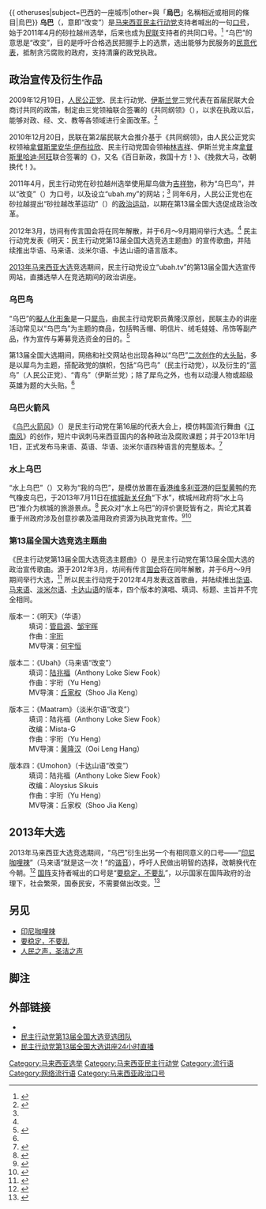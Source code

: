 {{ otheruses|subject=巴西的一座城市|other=與「'''烏巴'''」名稱相近或相同的條目|烏巴}}
'''乌巴'''（{{lang-ms|Ubah}}，意即“改变”）是[[马来西亚|马来西亚]][[民主行动党_(马来西亚)|民主行动党]]支持者喊出的一句[[口号|口号]]，始于2011年4月的砂拉越州选举，后来也成为[[人民联盟_(马来西亚)|民联]]支持者的共同口号。<ref name=merdeka>{{cite news|author=翁慧琪|title=2011年十大“最夯”事物 黄、钻戒、牛、乌巴入选|url=http://www.merdekareview.com/news_v2.php?n=22064|accessdate=2013-05-01|newspaper=[[独立新闻在线|独立新闻在线]]|date=2011-12-30|archive-date=2012-02-15|archive-url=https://web.archive.org/web/20120215062628/http://www.merdekareview.com/news_v2.php?n=22064|dead-url=yes}}</ref> “乌巴”的意思是“改变”，目的是呼吁合格选民把握手上的选票，选出能够为民服务的[[民意代表|民意代表]]，抵制贪污腐败的政府，支持清廉的政党执政。

==政治宣传及衍生作品==
2009年12月19日，[[人民公正党|人民公正党]]、民主行动党、[[马来西亚伊斯兰党|伊斯兰党]]三党代表在首届民联大会商讨共同的政策，制定由三党领袖联合签署的《共同纲领》（{{lang|ms|Dasar Bersama}}），以求在执政以后，能够对政、经、文、教等各领域进行全面改革。<ref>{{cite news|title=民聯首次代表大會‧安華：民聯要戰勝巫統‧須擺脫狹隘種族路線|url=http://news.sinchew.com.my/node/142927|accessdate=2013-05-01|newspaper=[[星洲日报|星洲日报]]|date=2009-12-19|archive-url=https://web.archive.org/web/20160120001444/http://news.sinchew.com.my/node/142927|archive-date=2016-01-20|dead-url=yes}}</ref> 

2010年12月20日，民联在第2届民联大会推介基于《共同纲领》，由人民公正党实权领袖[[拿督斯里|拿督斯里]][[安华|安华·伊布拉欣]]、民主行动党国会领袖[[林吉祥|林吉祥]]、伊斯兰党主席[[拿督斯里|拿督斯里]][[哈迪阿旺|哈迪·阿旺]]联合签署的《{{tsl|en|Buku Jingga|橙皮书 (民联)|橙皮书}}》，又名《百日新政，救国十方！》、《挽救大马，改朝换代！》。

2011年4月，民主行动党在砂拉越州选举使用犀鸟做为[[吉祥物|吉祥物]]，称为“乌巴鸟”，并以“改变”（{{lang|ms|Ubah}}）为口号，以及设立“ubah.my”的网站；<ref name=merdeka /> 同年6月，人民公正党也在砂拉越提出“砂拉越改革运动”（{{lang|en|Sarawak for Change}}）的[[政治运动|政治运动]]，以期在第13届全国大选促成政治改革。

2012年3月，坊间有传言国会将在同年解散，并于6月～9月期间举行大选。<ref name=lagu /> 民主行动党发表《明天：民主行动党第13届全国大选竞选主题曲》的宣传歌曲，并陆续推出华语、马来语、淡米尔语、卡达山语的语言版本。

[[2013年马来西亚大选|2013年马来西亚大选]]竞选期间，民主行动党设立“ubah.tv”的第13届全国大选宣传网站，直播选举人在竞选期间的政治讲座。

===乌巴鸟===
“乌巴”的[[擬人化|擬人化]][[形象|形象]]是一只[[犀鸟|犀鸟]]，由民主行动党职员黄隆汉原创，民联主办的讲座活动常见以“乌巴鸟”为主题的商品，包括鸭舌帽、明信片、绒毛娃娃、吊饰等副产品，作为宣传与筹募竞选资金的目的。<ref name=guanghua>{{cite news|title=宣传品斗创意创奇迹　“乌巴”飛越全馬|url=http://www.kwongwah.com.my/news/2013/04/24/108.html|accessdate=2013-05-01|newspaper=[[光华日报|光华日报]]|date=2013-04-24|deadurl=yes|archiveurl=https://web.archive.org/web/20130427111601/http://www.kwongwah.com.my/news/2013/04/24/108.html|archivedate=2013-04-27}}</ref> 

第13届全国大选期间，网络和社交网站也出现各种以“乌巴”[[二次创作|二次创作]]的[[大头贴|大头贴]]，多是以犀鸟为主题，搭配政党的旗帜，包括“乌巴鸟”（民主行动党），以及衍生的“蓝鸟”（人民公正党）、“青鸟”（伊斯兰党）；除了犀鸟之外，也有以动漫人物或超级英雄为题的大头贴。<ref name=guanghua />

===乌巴火箭风===
《[[乌巴火箭风|乌巴火箭风]]》（{{lang|en|Ubah Rocket Style}}）是民主行动党在第16届的代表大会上，模仿韩国流行舞曲《[[江南style|江南风]]》的创作，短片中讽刺马来西亚国内的各种政治及腐败课题；并于2013年1月1日，正式发布马来语、英语、华语、淡米尔语四种语言的完整版本。<ref>{{cite news|title=推介《乌巴火箭风》短片 行动党元旦日晚约定你!|url=http://www.therocket.com.my/cn/archives/7007/|accessdate=2013-05-01|newspaper=[[火箭报|火箭报]]|date=2012-12-28|deadurl=yes|archiveurl=https://web.archive.org/web/20130104165059/http://www.therocket.com.my/cn/archives/7007/|archivedate=2013-01-04|df=}}</ref>

===水上乌巴===
“水上乌巴”（{{lang|en|Water Ubah}}）又称为“我的乌巴”，是模仿放置在[[香港|香港]][[维多利亚港|维多利亚港]]的[[橡皮鴨_(藝術品)|巨型黄鸭]]的充气橡皮乌巴，于2013年7月11日在[[槟城|槟城]][[新关仔角|新关仔角]]“下水”，槟城州政府将“水上乌巴”推介为槟城的旅游景点。<ref>{{cite news|author=梁友瑄|title=水上乌巴的救赎|url=http://www.malaysiakini.com/columns/236460|accessdate=2013-09-01|newspaper=[[当今大马|当今大马]]|date=2013-07-23|archive-date=2016-03-04|archive-url=https://web.archive.org/web/20160304082855/http://www.malaysiakini.com/columns/236460|dead-url=no}}</ref> 民众对“水上乌巴”的评价褒贬皆有之，舆论尤其着重于州政府涉及创意抄袭及滥用政府资源为执政党宣传。<ref>{{cite news|author=刘嘉铭|title=网民对“水上乌巴”褒贬参半 行动党驳斥代表性抄袭批评|url=http://www.malaysiakini.com/news/235539|accessdate=2013-09-01|newspaper=[[当今大马|当今大马]]|date=2013-07-12|archive-date=2013-07-15|archive-url=https://web.archive.org/web/20130715161029/http://www.malaysiakini.com/news/235539|dead-url=no}}</ref><ref>{{cite news|author=高嘉琪|title=行动党借水上乌巴自我宣传 廖中莱批林冠英越来越高傲|url=http://www.malaysiakini.com/news/235705|accessdate=2013-09-01|newspaper=[[当今大马|当今大马]]|date=2013-07-15|archive-date=2016-03-05|archive-url=https://web.archive.org/web/20160305011250/http://www.malaysiakini.com/news/235705|dead-url=no}}</ref>

===第13届全国大选竞选主题曲===
《民主行动党第13届全国大选竞选主题曲》（{{lang|ms|Lagu Tema Kempen DAP Pilihanraya ke-13}}）是民主行动党在第13届全国大选的政治宣传歌曲。源于2012年3月，坊间有传言[[马来西亚国会|国会]]将在同年解散，并于6月～9月期间举行大选，<ref name=lagu>{{cite news|title=马来西亚媒体称马最有可能9月举行大选|url=http://www.chinanews.com/gj/2012/03-28/3779979.shtml|accessdate=2013-05-01|newspaper=[[中国新闻网|中国新闻网]]|date=2012-03-28|archive-date=2016-03-05|archive-url=https://web.archive.org/web/20160305044257/http://www.chinanews.com/gj/2012/03-28/3779979.shtml|dead-url=no}}</ref> 所以民主行动党于2012年4月发表这首歌曲，并陆续推出[[华语|华语]]、[[马来语|马来语]]、[[淡米尔语|淡米尔语]]、[[卡达山语|卡达山语]]的版本，四个版本的演唱、填词、标题、主旨并不完全相同。

; 版本一：《明天》（华语）
: 填词：[[管启源|管启源]]、[[邹宇晖|邹宇晖]]
: 作曲：[[宇珩|宇珩]]
: MV导演：[[何宇恒|何宇恒]]

; 版本二：《Ubah》（马来语“改变”）
: 填词：[[陆兆福|陆兆福]]（Anthony Loke Siew Fook）
: 作曲：宇珩（Yu Heng）
: MV导演：[[丘家权|丘家权]]（Shoo Jia Keng）

; 版本三：《Maatram》（淡米尔语“改变”）
: 填词：陆兆福（Anthony Loke Siew Fook）
: 改编：Mista-G
: 作曲：宇珩（Yu Heng）
: MV导演：[[黄隆汉|黄隆汉]]（Ooi Leng Hang）

; 版本四：《Umohon》（卡达山语“改变”）
: 填词：陆兆福（Anthony Loke Siew Fook）
: 改编：Aloysius Sikuis
: 作曲：宇珩（Yu Heng）
: MV导演：丘家权（Shoo Jia Keng）

==2013年大选==
2013年马来西亚大选竞选期间，“乌巴”衍生出另一个有相同意义的口号——“[[印尼咖哩辣|印尼咖哩辣]]”（马来语“就是这一次！”的[[谐音|谐音]]），呼吁人民做出明智的选择，改朝换代在今朝。<ref>{{cite news|title=民联讲座噱头十足 “印尼咖哩辣”就这一次啦|url=http://www.nanyang.com/node/529615?tid=460|accessdate=2013-04-30|newspaper=[[南洋商报|南洋商报]]|date=2013-04-29|deadurl=yes|archiveurl=https://web.archive.org/web/20160304201717/http://www.nanyang.com/node/529615?tid=460|archivedate=2016-03-04}}</ref> [[国阵|国阵]]支持者喊出的口号是“[[要稳定，不要乱|要稳定，不要乱]]”，以示国家在国阵政府的治理下，社会繁荣，国泰民安，不需要做出改变。<ref>{{cite news|title=慕尤丁： “乌巴”虽简洁有吸引力 民联口号不切实际|url=http://www.nanyang.com/node/529808?tid=510|accessdate=2013-05-01|newspaper=[[南洋商报|南洋商报]]|date=2013-04-30|deadurl=yes|archiveurl=https://web.archive.org/web/20160304185530/http://www.nanyang.com/node/529808?tid=510|archivedate=2016-03-04}}</ref>

==另见==
* [[印尼咖哩辣|印尼咖哩辣]]
* [[要稳定，不要乱|要稳定，不要乱]]
* [[人民之声，圣洁之声|人民之声，圣洁之声]]

==脚注==
{{reflist|2}}

==外部链接==
* {{YouTube|user=videoDAP|VideoDAP}}
* [http://www.ubah.my/ 民主行动党第13届全国大选竞选团队] {{Wayback|url=http://www.ubah.my/ |date=20131209075917 }}
* [http://www.ubah.tv/ 民主行动党第13届全国大选讲座24小时直播] {{Wayback|url=http://www.ubah.tv/ |date=20210214132720 }}

[[Category:马来西亚选举|Category:马来西亚选举]]
[[Category:马来西亚民主行动党|Category:马来西亚民主行动党]]
[[Category:流行语|Category:流行语]]
[[Category:网络流行语|Category:网络流行语]]
[[Category:马来西亚政治口号|Category:马来西亚政治口号]]